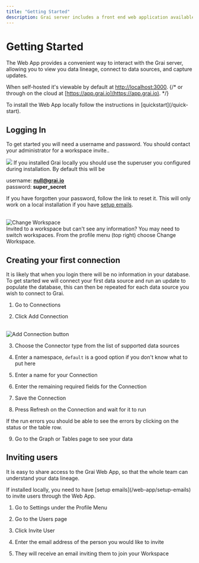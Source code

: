 ```yaml
---
title: "Getting Started"
description: Grai server includes a front end web application available on the cloud or installed locally
---
```



# Getting Started

The Web App provides a convenient way to interact with the Grai server, allowing you to view you data lineage, connect to data sources, and capture updates.

When self-hosted it's viewable by default at [http://localhost:3000](http://localhost:3000).
{/* or through on the cloud at [https://app.grai.io](https://app.grai.io). */}

<Callout type="info" emoji="ℹ️">
  To install the Web App locally follow the instructions in
  [quickstart](/quick-start).
</Callout>

## Logging In

To get started you will need a username and password.
You should contact your administrator for a workspace invite..

<Image src="/images/docs/core/webapp/login.png" height={600} width={600} />

<Callout type="info" emoji="ℹ️">
  If you installed Grai locally you should use the superuser you configured
  during installation. By default this will be

username: **null@grai.io** <br/>
password: **super_secret**

</Callout>

If you have forgotten your password, follow the link to reset it. This will only work on a local installation if you have [setup emails](/web-app/setup-emails).

<br />
<Image
  src="/images/docs/core/webapp/change-workspace.png"
  height={300}
  width={300}
  alt="Change Workspace"
/>
<br />
<Callout type="info" emoji="ℹ️">
  Invited to a workspace but can't see any information? You may need to switch
  workspaces. From the profile menu (top right) choose Change Workspace.
</Callout>

## Creating your first connection

It is likely that when you login there will be no information in your database.
To get started we will connect your first data source and run an update to populate the database, this can then be repeated for each data source you wish to connect to Grai.

1. Go to Connections

2. Click Add Connection

<br />
<Image
  src="/images/docs/core/webapp/add-connection.png"
  height={200}
  width={200}
  alt="Add Connection button"
/>

3. Choose the Connector type from the list of supported data sources

4. Enter a namespace, `default` is a good option if you don't know what to put here

5. Enter a name for your Connection

6. Enter the remaining required fields for the Connection

7. Save the Connection

8. Press Refresh on the Connection and wait for it to run

<Callout type="info" emoji="ℹ️">
  If the run errors you should be able to see the errors by clicking on the
  status or the table row.
</Callout>

9. Go to the Graph or Tables page to see your data

## Inviting users

It is easy to share access to the Grai Web App, so that the whole team can understand your data lineage.

<Callout type="info" emoji="ℹ️">
  If installed locally, you need to have [setup
  emails](/web-app/setup-emails) to invite users through the Web App.
</Callout>

1. Go to Settings under the Profile Menu

2. Go to the Users page

3. Click Invite User

4. Enter the email address of the person you would like to invite

5. They will receive an email inviting them to join your Workspace
